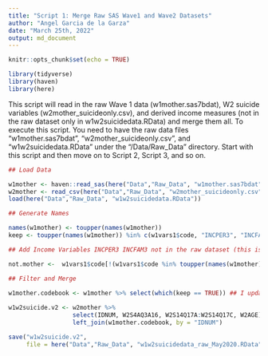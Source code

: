 ```yaml
---
title: "Script 1: Merge Raw SAS Wave1 and Wave2 Datasets"
author: "Angel Garcia de la Garza"
date: "March 25th, 2022"
output: md_document
---
```


```r
knitr::opts_chunk$set(echo = TRUE)

library(tidyverse)
library(haven)
library(here)

```

This script will read in the raw Wave 1 data (w1mother.sas7bdat), W2 suicide variables (w2mother_suicideonly.csv), and derived income measures (not in the raw dataset only in w1w2suicidedata.RData) and merge them all. To execute this script. You need to have the raw data files "w1mother.sas7bdat", "w2mother_suicideonly.csv", and "w1w2suicidedata.RData" under the "/Data/Raw_Data" directory. Start with this script and then move on to Script 2, Script 3, and so on.

```r

## Load Data

w1mother <- haven::read_sas(here("Data","Raw_Data", "w1mother.sas7bdat"))
w2mother <- read_csv(here("Data","Raw_Data", "w2mother_suicideonly.csv"))
load(here("Data","Raw_Data", "w1w2suicidedata.RData"))

## Generate Names

names(w1mother) <- toupper(names(w1mother))
keep <- toupper(names(w1mother)) %in% c(w1vars1$code, "INCPER3", "INCFAM3")

## Add Income Variables INCPER3 INCFAM3 not in the raw dataset (this is derived income)

not.mother <-  w1vars1$code[!(w1vars1$code %in% toupper(names(w1mother)))]

## Filter and Merge

w1mother.codebook <- w1mother %>% select(which(keep == TRUE)) ## I updated this in Feb 2020 cause code was broken
              
w1w2suicide.v2 <- w2mother %>%
                  select(IDNUM, W2S4AQ3A16, W2S14Q17A:W2S14Q17C, W2AGE) %>%
                  left_join(w1mother.codebook, by = "IDNUM")

save("w1w2suicide.v2", 
     file = here("Data","Raw_Data", "w1w2suicidedata_raw_May2020.RData"))

```

